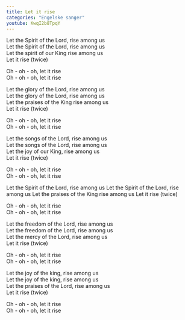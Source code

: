 ```yaml
---
title: Let it rise
categories: "Engelske sanger"
youtube: KwqI2b8TpqY 
---
```


Let the Spirit of the Lord, rise among us  
Let the Spirit of the Lord, rise among us  
Let the spirit of our King rise among us  
Let it rise (twice)

Oh - oh - oh, let it rise  
Oh - oh - oh, let it rise

Let the glory of the Lord, rise among us  
Let the glory of the Lord, rise among us  
Let the praises of the King rise among us  
Let it rise (twice)

Oh - oh - oh, let it rise  
Oh - oh - oh, let it rise

Let the songs of the Lord, rise among us  
Let the songs of the Lord, rise among us  
Let the joy of our King, rise among us  
Let it rise (twice)

Oh - oh - oh, let it rise  
Oh - oh - oh, let it rise

Let the Spirit of the Lord, rise among us 
Let the Spirit of the Lord, rise among us 
Let the praises of the King rise among us 
Let it rise (twice)

Oh - oh - oh, let it rise  
Oh - oh - oh, let it rise

Let the freedom of the Lord, rise among us  
Let the freedom of the Lord, rise among us  
Let the mercy of the Lord, rise among us  
Let it rise (twice)

Oh - oh - oh, let it rise  
Oh - oh - oh, let it rise

Let the joy of the king, rise among us  
Let the joy of the king, rise among us  
Let the praises of the Lord, rise among us  
Let it rise (twice)

Oh - oh - oh, let it rise  
Oh - oh - oh, let it rise